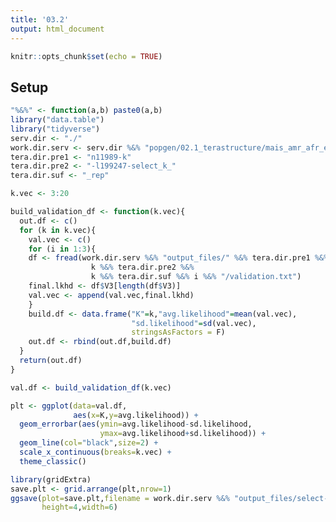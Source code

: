 ```yaml
---
title: '03.2'
output: html_document
---
```


```r
knitr::opts_chunk$set(echo = TRUE)
```

## Setup 

```r
"%&%" <- function(a,b) paste0(a,b)
library("data.table")
library("tidyverse")
serv.dir <- "./"
work.dir.serv <- serv.dir %&% "popgen/02.1_terastructure/mais_amr_afr_eur_mcps10k/"
tera.dir.pre1 <- "n11989-k"
tera.dir.pre2 <- "-l199247-select_k_"
tera.dir.suf <- "_rep"
```


```r
k.vec <- 3:20 
```

```r
build_validation_df <- function(k.vec){
  out.df <- c()
  for (k in k.vec){
    val.vec <- c() 
    for (i in 1:3){
    df <- fread(work.dir.serv %&% "output_files/" %&% tera.dir.pre1 %&% 
                  k %&% tera.dir.pre2 %&% 
                  k %&% tera.dir.suf %&% i %&% "/validation.txt")
    final.lkhd <- df$V3[length(df$V3)]
    val.vec <- append(val.vec,final.lkhd)
    }
    build.df <- data.frame("K"=k,"avg.likelihood"=mean(val.vec),
                           "sd.likelihood"=sd(val.vec),
                           stringsAsFactors = F)
    out.df <- rbind(out.df,build.df)
  }
  return(out.df)
}
```

```r
val.df <- build_validation_df(k.vec)
```

```r
plt <- ggplot(data=val.df,
              aes(x=K,y=avg.likelihood)) + 
  geom_errorbar(aes(ymin=avg.likelihood-sd.likelihood,
                    ymax=avg.likelihood+sd.likelihood)) + 
  geom_line(col="black",size=2) + 
  scale_x_continuous(breaks=k.vec) + 
  theme_classic()
```

```r
library(gridExtra)
save.plt <- grid.arrange(plt,nrow=1)
ggsave(plot=save.plt,filename = work.dir.serv %&% "output_files/select-k.png",
       height=4,width=6)
```



